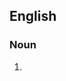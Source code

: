 {{also|coffee-houses|coffee houses}}

==English==

===Noun===
{{head|en|noun form}}

# {{plural of|coffeehouse|lang=en}}